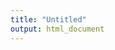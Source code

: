 ```yaml
---
title: "Untitled"
output: html_document
---
```



\begin{align*}
\text{Full Model} \\
y_{ijklmnopq} = & \mu + \beta_1 + \alpha_i + \delta_j + \gamma_k + \theta_l + (\alpha \delta)_{ij} + (\alpha \gamma)_{ik} + \\
               & (\alpha \theta)_{il} + (\delta \gamma)_{jk} + (\delta \theta)_{jl} + (\gamma \theta)_{kl} + (\alpha \delta \gamma)_{ijk} + \\
               & (\alpha \delta \theta)_{ijl} + (\alpha \gamma \theta)_{ikl} + (\delta \gamma \theta)_{jkl} + (\alpha \delta \gamma \theta)_{ijkl} + \\
               & c_m + d_n + f_o + g_p + e_{ijklmnopq} \\
\\
\text{Fixed Variables} \\
\beta_1 = & \text{log(distance)} \\
\alpha_i = & \text{passenger_count} \\
\delta_j = & \text{month} \\
\gamma_k = & \text{toll_ind} \\
\theta_l = & \text{rate_code} \\
\\
\text{Random Variables} \\
c_m = & \text{pickup_location} \\
d_n = & \text{dropoff_location} \\
f_o = & \text{pickup_time} \\
g_p = & \text{dropoff_time} \\
e_q = & \text{error} \\
\end{align*}